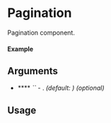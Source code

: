 
<Meta of={Pagination} title="Pagination" />

# Pagination

Pagination component.

#### Example

<Canvas of={Pagination.Default} />

## Arguments

- **** _``_ - . _(default: )_ _(optional)_

## Usage

```ts
import {Pagination} from "@nick8green/components";

const Example = () => {
  return (
      <Pagination
        
      />
  );
};

export default Example;
```
